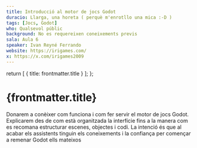 ```yaml
---
title: Introducció al motor de jocs Godot
duracio: Llarga, una horeta ( perquè m'enrotllo una mica :-D )
tags: [Jocs, Godot]
who: Qualsevol públic
background: No es requereixen coneixements previs
sala: Aula 6
speaker: Ivan Reyné Ferrando
website: https://irigames.com/
x: https://x.com/irigames2009
---
```



  return [
    { title: frontmatter.title }
  ];
};

<Tags tags={frontmatter.tags} sala={frontmatter.sala} />

# {frontmatter.title}

Donarem a conèixer com funciona i com fer servir el motor de jocs Godot. Explicarem des de com està organitzada la interfície fins a la manera com es recomana estructurar escenes, objectes i codi. La intenció és que al acabar els assistents tinguin els coneixements i la confiança per començar a remenar Godot ells mateixos

<Speaker name={frontmatter.speaker} x={frontmatter.x} website={frontmatter.website} />
